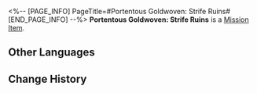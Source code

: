 <%-- [PAGE_INFO]
PageTitle=#Portentous Goldwoven: Strife Ruins#
[END_PAGE_INFO] --%>
{{Item Infobox
|id          = 140537
|image       = Item Portentous Goldwoven- Strife Ruins.png{{subst:void|<!--$UPLOAD:<<SpriteOutput/ItemFigures/190017.png>-<Item Portentous Goldwoven- Strife Ruins.png>-<Item Icons>>-->}}
|type        = Mission Item
|invCategory = Missions
|rarity      = 3
|effect      = 
|description = A tome containing prophecies. Upon closer inspection, one will discover that the scroll is woven from golden threads.
}}
{{Description|''"There is a prophecy within that will only be revealed to the one who opens the scroll."''}}
'''Portentous Goldwoven: Strife Ruins''' is a [[Mission Item]].

==Other Languages==
{{Other Languages
|en   = Portentous Goldwoven: Strife Ruins
|zhs  = 记载预言的金织-「纷争荒墟」
|zht  = 記載預言的金織-「紛爭荒墟」
|ja   = 預言が記されし黄金の巻物-「紛争の爪痕」
|ko   = 예언이 기록된 금빛 두루마리-「분쟁의 폐허」
|es   = Portador de portentos: Ruinas del Conflicto
|fr   = Prophéties tissées d'or des Ruines du Conflit
|ru   = Золотая пряжа пророчества: Руины раздора
|th   = ไหมทองบันทึกคำทำนาย - "ซากปรักปฏิปักษ์"
|vi   = Cuộn Dệt Vàng Ghi Chép Lời Tiên Tri-Tàn Tích Phân Tranh
|de   = Goldgewobene Prophezeiung: Ruinen des Zwists
|id   = Catatan Ramalan Tenunan Emas: "Reruntuhan Pertikaian"
|pt   = Tecido Dourado Portentoso: Ruínas do Conflito
}}

==Change History==
{{Change History|3.0}}